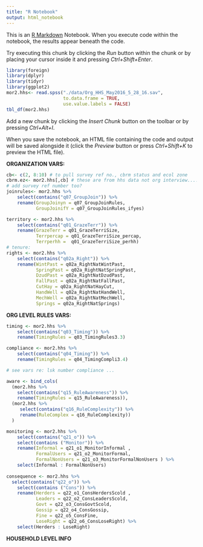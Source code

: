 ```yaml
---
title: "R Notebook"
output: html_notebook
---
```


This is an [R Markdown](http://rmarkdown.rstudio.com) Notebook. When you execute code within the notebook, the results appear beneath the code. 

Try executing this chunk by clicking the *Run* button within the chunk or by placing your cursor inside it and pressing *Ctrl+Shift+Enter*. 

```r
library(foreign)
library(dplyr)
library(tidyr)
library(ggplot2)
mor2.hhs<- read.spss("./data/Org_HHS_May2016_5_28_16.sav",
                     to.data.frame = TRUE,
                     use.value.labels = FALSE)
tbl_df(mor2.hhs)
```

Add a new chunk by clicking the *Insert Chunk* button on the toolbar or by pressing *Ctrl+Alt+I*.

When you save the notebook, an HTML file containing the code and output will be saved alongside it (click the *Preview* button or press *Ctrl+Shift+K* to preview the HTML file).

**ORGANIZATION VARS:**
```r
cb<- c(2, 8:10) # to pull survey ref no., cbrm status and ecol zone
cbrm.ez<- mor2.hhs[,cb] # these are from hhs data not org interview....
# add survey ref number too?
joinrules<- mor2.hhs %>% 
    select(contains("q07_GroupJoin")) %>%
    rename(GroupJoinyn = q07_GroupJoinRules, 
           GroupJoinifY = q07_GroupJoinRules_ifyes)

territory <- mor2.hhs %>%
    select(contains("q01_GrazeTerr")) %>%
    rename(GrazeTerr = q01_GrazeTerriSize, 
           Terrpercap = q01_GrazeTerriSize_percap, 
           Terrperhh =  q01_GrazeTerriSize_perhh)
# tenure:
rights <- mor2.hhs %>%
    select(contains("q02a_Right")) %>%
    rename(WintPast = q02a_RightNatWintPast,
           SpringPast = q02a_RightNatSpringPast,
           DzudPast = q02a_RightNatDzudPast,
           FallPast = q02a_RightNatFallPast,
           CutHay = q02a_RightNatHayCut,
           HandWell = q02a_RightNatHandWell,
           MechWell = q02a_RightNatMechWell,
           Springs = q02a_RightNatSprings)

```
**ORG LEVEL RULES VARS:**
```r
timing <- mor2.hhs %>%
    select(contains("q03_Timing")) %>%
    rename(TimingRules = q03_TimingRules3.3)

compliance <- mor2.hhs %>%
    select(contains("q04_Timing")) %>%
    rename(TimingRules = q04_TimingCompli3.4)

# see vars re: lsk number compliance ... 

aware <- bind_cols(
  (mor2.hhs %>%
    select(contains("q15_RuleAwareness")) %>%
    rename(TimingRules = q15_RuleAwareness)),
  (mor2.hhs %>%
     select(contains("q16_RuleComplexity")) %>%
     rename(RuleComplex = q16_RuleComplexity))
  )

monitoring <- mor2.hhs %>%
    select(contains("q21_o")) %>%
    select(contains ("Monitor")) %>%
    rename(Informal = q21_o1_MonitorInformal , 
           FormalUsers = q21_o2_MonitorFormal, 
           FormalNonUsers = q21_o3_MonitorFormalNonUsers ) %>%
    select(Informal : FormalNonUsers)  
    
consequence <- mor2.hhs %>%
  select(contains("q22_o")) %>%
    select(contains ("Cons")) %>%
    rename(Herders = q22_o1_ConsHerdersScold , 
           Leaders = q22_o2_ConsLeadersScold, 
           Govt = q22_o3_ConsGovtScold,
           Gossip = q22_o4_ConsGossip,
           Fine = q22_o5_ConsFine,
           LoseRight = q22_o6_ConsLoseRight) %>%
    select(Herders : LoseRight)  
```
**HOUSEHOLD LEVEL INFO**
```r

```

